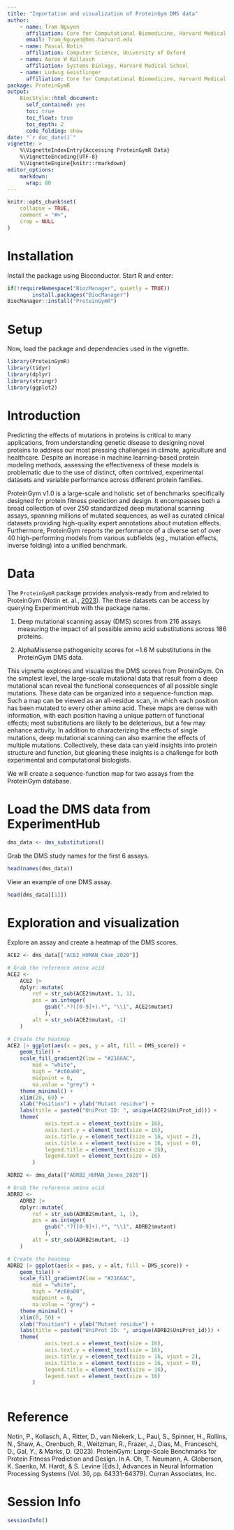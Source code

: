 ```yaml
---
title: "Importation and visualization of ProteinGym DMS data"
author: 
    - name: Tram Nguyen
      affiliation: Core for Computational Biomedicine, Harvard Medical School
      email: Tram_Nguyen@hms.harvard.edu
    - name: Pascal Notin
      affiliation: Computer Science, University of Oxford
    - name: Aaron W Kollasch
      affiliation: Systems Biology, Harvard Medical School
    - name: Ludwig Geistlinger
      affiliation: Core for Computational Biomedicine, Harvard Medical School
package: ProteinGymR
output:
    BiocStyle::html_document:
      self_contained: yes 
      toc: true
      toc_float: true
      toc_depth: 2
      code_folding: show
date: "`r doc_date()`"
vignette: >
    %\VignetteIndexEntry{Accessing ProteinGymR Data}
    %\VignetteEncoding{UTF-8}
    %\VignetteEngine{knitr::rmarkdown}
editor_options: 
    markdown: 
      wrap: 80
---
```


```r
knitr::opts_chunk$set(
    collapse = TRUE,
    comment = "#>",
    crop = NULL
)
```

# Installation

Install the package using Bioconductor. Start R and enter:

```r
if(!requireNamespace("BiocManager", quietly = TRUE))
        install.packages("BiocManager")
BiocManager::install("ProteinGymR")
```

# Setup

Now, load the package and dependencies used in the vignette.

```r
library(ProteinGymR)
library(tidyr)
library(dplyr)
library(stringr)
library(ggplot2)
```

# Introduction

Predicting the effects of mutations in proteins is critical to many
applications, from understanding genetic disease to designing novel proteins
to address our most pressing challenges in climate, agriculture and
healthcare. Despite an increase in machine learning-based protein modeling
methods, assessing the effectiveness of these models is problematic due to
the use of distinct, often contrived, experimental datasets and variable
performance across different protein families.

ProteinGym v1.0 is a large-scale and holistic set of benchmarks specifically
designed for protein fitness prediction and design. It encompasses both a
broad collection of over 250 standardized deep mutational scanning assays,
spanning millions of mutated sequences, as well as curated clinical datasets
providing high-quality expert annotations about mutation effects.
Furthermore, ProteinGym reports the performance of a diverse set of over 40
high-performing models from various subfields (eg., mutation effects,
inverse folding) into a unified benchmark.


# Data

The `ProteinGymR` package provides analysis-ready from and related to 
ProteinGym (Notin et. al.,
[2023](https://papers.nips.cc/paper_files/paper/2023/hash/cac723e5ff29f65e3fcbb0739ae91bee-Abstract-Datasets_and_Benchmarks.html)).
The these datasets can be access by querying ExperimentHub with the package
name.

1.  Deep mutational scanning assay (DMS) scores from 216 assays measuring
the impact of all possible amino acid substitutions across 186 proteins.

2.  AlphaMissense pathogenicity scores for ~1.6 M substitutions in the
ProteinGym DMS data.

This vignette explores and visualizes the DMS scores from ProteinGym. On the
simplest level, the large-scale mutational data that result from a deep
mutational scan reveal the functional consequences of all possible single
mutations. These data can be organized into a sequence-function map.
Such a map can be viewed as an all-residue scan, in which each position has been
mutated to every other amino acid. These maps are dense with information, with
each position having a unique pattern of functional effects; most substitutions
are likely to be deleterious, but a few may enhance activity. In addition to
characterizing the effects of single mutations, deep mutational scanning can
also examine the effects of multiple mutations. Collectively, these data can
yield insights into protein structure and function, but gleaning these insights
is a challenge for both experimental and computational biologists.

We will create a sequence-function map for two assays from the ProteinGym 
database. 

# Load the DMS data from ExperimentHub

```r
dms_data <- dms_substitutions()
```

Grab the DMS study names for the first 6 assays.
```r
head(names(dms_data))
```

View an example of one DMS assay.
```r
head(dms_data[[1]])
```

# Exploration and visualization

Explore an assay and create a heatmap of the DMS scores.
```r
ACE2 <- dms_data[["ACE2_HUMAN_Chan_2020"]]

# Grab the reference amino acid
ACE2 <- 
    ACE2 |>
    dplyr::mutate(
        ref = str_sub(ACE2$mutant, 1, 1),
        pos = as.integer(
            gsub(".*?([0-9]+).*", "\\1", ACE2$mutant)
            ),
        alt = str_sub(ACE2$mutant, -1)
    )

# Create the heatmap
ACE2 |> ggplot(aes(x = pos, y = alt, fill = DMS_score)) +
    geom_tile() +
    scale_fill_gradient2(low = "#2166AC", 
        mid = "white", 
        high = "#c60a00", 
        midpoint = 0,
        na.value = "grey") +
    theme_minimal() +
    xlim(20, 60) +
    xlab("Position") + ylab("Mutant residue") +
    labs(title = paste0("UniProt ID: ", unique(ACE2$UniProt_id))) +
    theme(
            axis.text.x = element_text(size = 16),
            axis.text.y = element_text(size = 16),
            axis.title.y = element_text(size = 16, vjust = 2),
            axis.title.x = element_text(size = 16, vjust = 0),
            legend.title = element_text(size = 16),
            legend.text = element_text(size = 16)
        )

```

```r
ADRB2 <- dms_data[["ADRB2_HUMAN_Jones_2020"]]

# Grab the reference amino acid
ADRB2 <- 
    ADRB2 |>
    dplyr::mutate(
        ref = str_sub(ADRB2$mutant, 1, 1),
        pos = as.integer(
            gsub(".*?([0-9]+).*", "\\1", ADRB2$mutant)
            ),
        alt = str_sub(ADRB2$mutant, -1)
    )

# Create the heatmap
ADRB2 |> ggplot(aes(x = pos, y = alt, fill = DMS_score)) +
    geom_tile() +
    scale_fill_gradient2(low = "#2166AC", 
        mid = "white", 
        high = "#c60a00", 
        midpoint = 0,
        na.value = "grey") +
    theme_minimal() +
    xlim(0, 50) +
    xlab("Position") + ylab("Mutant residue") +
    labs(title = paste0("UniProt ID: ", unique(ADRB2$UniProt_id))) +
    theme(
            axis.text.x = element_text(size = 16),
            axis.text.y = element_text(size = 16),
            axis.title.y = element_text(size = 16, vjust = 2),
            axis.title.x = element_text(size = 16, vjust = 0),
            legend.title = element_text(size = 16),
            legend.text = element_text(size = 16)
        )
    
```


# Reference

Notin, P., Kollasch, A., Ritter, D., van Niekerk, L., Paul, S., Spinner, H., 
Rollins, N., Shaw, A., Orenbuch, R., Weitzman, R., Frazer, J., Dias, M., 
Franceschi, D., Gal, Y., & Marks, D. (2023). ProteinGym: Large-Scale 
Benchmarks for Protein Fitness Prediction and Design. In A. Oh, T. Neumann, 
A. Globerson, K. Saenko, M. Hardt, & S. Levine (Eds.), Advances in Neural 
Information Processing Systems (Vol. 36, pp. 64331-64379). 
Curran Associates, Inc.

# Session Info

```r
sessionInfo()
```
